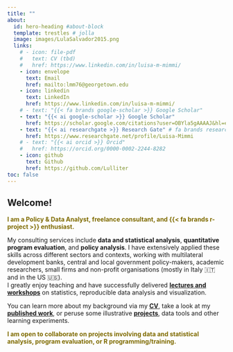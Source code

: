 ```yaml
---
title: ""
about:
  id: hero-heading #about-block 
  template: trestles # jolla
  image: images/LulaSalvador2015.png
  links:
    # - icon: file-pdf
    #   text: CV (tbd)
    #   href: https://www.linkedin.com/in/luisa-m-mimmi/  
    - icon: envelope
      text: Email
      href: mailto:lmm76@georgetown.edu
    - icon: linkedin
      text: LinkedIn
      href: https://www.linkedin.com/in/luisa-m-mimmi/    
    # - text: "{{< fa brands google-scholar >}} Google Scholar"
    - text: "{{< ai google-scholar >}} Google Scholar"
      href: https://scholar.google.com/citations?user=OBYla5gAAAAJ&hl=en&oi=ao
    - text: "{{< ai researchgate >}} Research Gate" # fa brands researchgate
      href: https://www.researchgate.net/profile/Luisa-Mimmi
    # - text: "{{< ai orcid >}} Orcid"
    #   href: https://orcid.org/0000-0002-2244-8282
    - icon: github
      text: Github
      href: https://github.com/Lulliter
toc: false
---
```


<!-- ESEMPI  -->

<!-- + https://bensoltoff.com/about/  -->
<!-- + https://albert-rapp.de/ -->
<!-- https://tanyaviz.com/about/ -->

::: {#hero-heading}

## Welcome!  

[I am a Policy & Data Analyst, freelance consultant, and {{< fa brands r-project >}} enthusiast.]{style="color:  #7f6b00; font-weight: bold;"}

My consulting services include **data and statistical analysis**, **quantitative program evaluation**, and **policy analysis**. I have extensively applied these skills across different sectors and contexts, working with multilateral development banks, central and local government policy-makers, academic researchers, small firms and non-profit organisations (mostly in Italy 🇮🇹 and in the US 🇺🇸).  
I greatly enjoy teaching and have successfully delivered [**lectures and workshops**](https://luisamimmi.org/teaching/) on statistics, reproducible data analysis and visualization.
<!-- I bring an analytical foundation to projects, and help making data-driven decision regardless of the sector or size of the organization.   -->
<!-- As a life-long learner, I enjoy studying new things and writing as a way of reflecting on interesting ideas or new skills I am learning. Hence this [**blog**](https://luisamimmi.org/blog/) page.    -->

You can learn more about my background via my [**CV**](../cv), take a look at my [**published work**](https://luisamimmi.org/writings/), or peruse some illustrative [**projects**](https://luisamimmi.org/projects/), data tools and other learning experiments.


<!-- the [**research**](../writings) page,  -->
<!-- I gained extensive expertise in data collection-analysis-presentation, working in very different settings ---from private consulting to multilateral development banks, to NGOs and government. -->

[I am open to collaborate on projects involving data and statistical analysis, program evaluation, or R programming/training.]{style="color:  #7f6b00; font-weight: bold;"} 

<!-- If you want to work with me as a collaborator, supervisor, instructor, or public speaker, drop me a message: -->

:::

